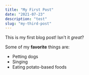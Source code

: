 ```yaml
---
title: "My First Post"
date: "2021-07-23"
description: "test"
slug: "my-third-post"
---
```


This is my first blog post! Isn't it *great*?

Some of my **favorite** things are:

* Petting dogs
* Singing
* Eating potato-based foods